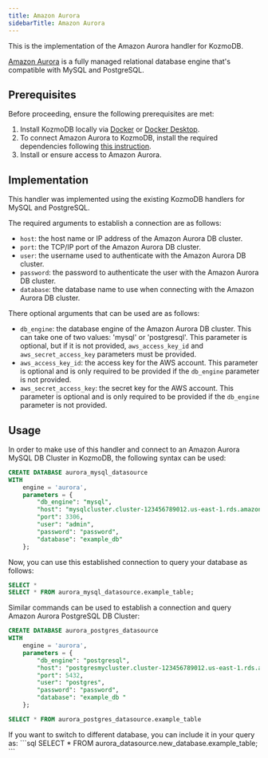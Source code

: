 ```yaml
---
title: Amazon Aurora
sidebarTitle: Amazon Aurora
---
```


This is the implementation of the Amazon Aurora handler for KozmoDB.

[Amazon Aurora](https://docs.aws.amazon.com/AmazonRDS/latest/AuroraUserGuide/CHAP_AuroraOverview.html) is a fully managed relational database engine that's compatible with MySQL and PostgreSQL.

## Prerequisites

Before proceeding, ensure the following prerequisites are met:

1. Install KozmoDB locally via [Docker](/setup/self-hosted/docker) or [Docker Desktop](/setup/self-hosted/docker-desktop).
2. To connect Amazon Aurora to KozmoDB, install the required dependencies following [this instruction](/setup/self-hosted/docker#install-dependencies).
3. Install or ensure access to Amazon Aurora.

## Implementation

This handler was implemented using the existing KozmoDB handlers for MySQL and PostgreSQL.

The required arguments to establish a connection are as follows:

* `host`: the host name or IP address of the Amazon Aurora DB cluster.
* `port`: the TCP/IP port of the Amazon Aurora DB cluster.
* `user`: the username used to authenticate with the Amazon Aurora DB cluster.
* `password`: the password to authenticate the user with the Amazon Aurora DB cluster.
* `database`: the database name to use when connecting with the Amazon Aurora DB cluster.

There optional arguments that can be used are as follows:

* `db_engine`: the database engine of the Amazon Aurora DB cluster. This can take one of two values: 'mysql' or 'postgresql'. This parameter is optional, but if it is not provided, `aws_access_key_id` and `aws_secret_access_key` parameters must be provided.
* `aws_access_key_id`: the access key for the AWS account. This parameter is optional and is only required to be provided if the `db_engine` parameter is not provided.
* `aws_secret_access_key`: the secret key for the AWS account. This parameter is optional and is only required to be provided if the `db_engine` parameter is not provided.

## Usage

In order to make use of this handler and connect to an Amazon Aurora MySQL DB Cluster in KozmoDB, the following syntax can be used:

```sql
CREATE DATABASE aurora_mysql_datasource
WITH
    engine = 'aurora',
    parameters = {
        "db_engine": "mysql",
        "host": "mysqlcluster.cluster-123456789012.us-east-1.rds.amazonaws.com",
        "port": 3306,
        "user": "admin",
        "password": "password",
        "database": "example_db"
    };
```

Now, you can use this established connection to query your database as follows:

```sql
SELECT *
SELECT * FROM aurora_mysql_datasource.example_table;
```

Similar commands can be used to establish a connection and query Amazon Aurora PostgreSQL DB Cluster:

~~~~sql
CREATE DATABASE aurora_postgres_datasource
WITH
    engine = 'aurora',
    parameters = {
        "db_engine": "postgresql",
        "host": "postgresmycluster.cluster-123456789012.us-east-1.rds.amazonaws.com",
        "port": 5432,
        "user": "postgres",
        "password": "password",
        "database": "example_db "
    };

SELECT * FROM aurora_postgres_datasource.example_table
~~~~

<Tip>
If you want to switch to different database, you can include it in your query as:
```sql
SELECT *
FROM aurora_datasource.new_database.example_table;
```
</Tip>